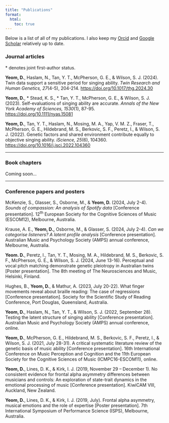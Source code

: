 ```yaml
---
title: "Publications"
format:
  html:
    toc: true
---
```


Below is a list of all of my publications. I also keep my [Orcid](https://orcid.org/0000-0002-1281-6299) and [Google Scholar](https://scholar.google.com.au/citations?user=zvYEfOwAAAAJ&hl=en) relatively up to date.

### **Journal articles**

\* denotes joint first-author status.

**Yeom, D.**, Haslam, N., Tan, Y. T., McPherson, G. E., & Wilson, S. J. (2024). Twin data support a sensitive period for singing ability. *Twin Research and Human Genetics, 27*(4-5), 204-214. [https://doi.org/10.1017/thg.2024.30](#0)

**Yeom, D.**, \* Stead, K. S., \* Tan, Y. T., McPherson, G. E., & Wilson, S. J. (2023). Self-evaluations of singing ability are accurate. *Annals of the New York Academy of Sciences, 1530*(1), 87-95. <https://doi.org/10.1111/nyas.15081>

**Yeom, D.**, Tan, Y. T., Haslam, N., Mosing, M. A., Yap, V. M. Z., Fraser, T., McPherson, G. E., Hildebrand, M. S., Berkovic, S. F., Peretz, I., & Wilson, S. J. (2022). Genetic factors and shared environment contribute equally to objective singing ability. *iScience, 25*(6), 104360. <https://doi.org/10.1016/j.isci.2022.104360>

------------------------------------------------------------------------

### **Book chapters**

Coming soon...

------------------------------------------------------------------------

### **Conference papers and posters**

McKenzie, S., Glasser, S., Osborne, M., & **Yeom, D.** (2024, July 2-4). *Sounds of compassion: An analysis of Spotify data* \[Conference presentation\]. 12^th^ European Society for the Cognitive Sciences of Music (ESCOM12), Melbourne, Australia.

Krause, A. E., **Yeom, D.,** Osborne, M., & Glasser, S. (2024, July 2-4). *Can we categorise listeners? A latent profile analysis* \[Conference presentation\]. Australian Music and Psychology Society (AMPS) annual conference, Melbourne, Australia.

**Yeom. D.**, Peretz, I., Tan, Y. T., Mosing, M. A., Hildebrand, M. S., Berkovic, S. F., McPherson, G. E., & Wilson, S. J. (2024, June 13-16). Perceptual and vocal pitch matching demonstrate genetic pleiotropy in Australian twins \[Poster presentation\]. The 8th meeting of The Neurosciences and Music, Helsinki, Finland.

Hughes, B., **Yeom, D.**, & Mathur, A. (2023, July 20-22). What finger movements reveal about braille reading: The case of regressions \[Conference presentation\]. Society for the Scientific Study of Reading Conference, Port Douglas, Queensland, Australia.

**Yeom, D.**, Haslam, N., Tan, Y. T., & Wilson, S. J. (2022, September 28). Testing the latent structure of singing ability \[Conference presentation\]. Australian Music and Psychology Society (AMPS) annual conference, online.

**Yeom, D.**, McPherson, G. E., Hildebrand, M. S., Berkovic, S. F., Peretz, I., & Wilson, S. J. (2021, July 28-31). A critical systematic literature review of the genetic basis of music ability \[Conference presentation\]. 16th International Conference on Music Perception and Cognition and the 11th European Society for the Cognitive Sciences of Music (ICMPC16-ESCOM11), online.

**Yeom, D.**, Lines, D. K., & Kirk, I. J. (2019, November 29 -- December 1). No consistent evidence for frontal alpha asymmetry differences between musicians and controls: An exploration of state-trait dynamics in the emotional processing of music \[Conference presentation\]. KiwiCAM VIII, Auckland, New Zealand.

**Yeom, D.**, Lines, D. K., & Kirk, I. J. (2019, July). Frontal alpha asymmetry, musical emotions and the role of expertise \[Poster presentation\]. 7th International Symposium of Performance Science (ISPS), Melbourne, Australia.
